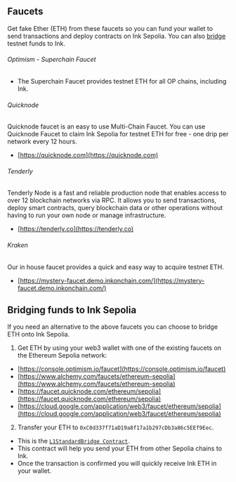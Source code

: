 ## Faucets

Get fake Ether (ETH) from these faucets so you can fund your wallet to send transactions and deploy contracts on Ink Sepolia. You can also [bridge](https://docs.inkonchain.com/quick-start/faucets#bridging-funds-to-ink-sepolia) testnet funds to Ink.

###### Optimism - Superchain Faucet

* The Superchain Faucet provides testnet ETH for all OP chains, including Ink.

###### Quicknode

Quicknode faucet is an easy to use Multi-Chain Faucet. You can use Quicknode Faucet to claim Ink Sepolia for testnet ETH for free - one drip per network every 12 hours.

* [https://quicknode.com](https://quicknode.com)

###### Tenderly

Tenderly Node is a fast and reliable production node that enables access to over 12 blockchain networks via RPC. It allows you to send transactions, deploy smart contracts, query blockchain data or other operations without having to run your own node or manage infrastructure.

* [https://tenderly.co](https://tenderly.co)

###### Kraken

Our in house faucet provides a quick and easy way to acquire testnet ETH.

* [https://mystery-faucet.demo.inkonchain.com/](https://mystery-faucet.demo.inkonchain.com/)

## Bridging funds to Ink Sepolia

If you need an alternative to the above faucets you can choose to bridge ETH onto Ink Sepolia.

1. Get ETH by using your web3 wallet with one of the existing faucets on the Ethereum Sepolia network:

* [https://console.optimism.io/faucet](https://console.optimism.io/faucet)
* [https://www.alchemy.com/faucets/ethereum-sepolia](https://www.alchemy.com/faucets/ethereum-sepolia)
* [https://faucet.quicknode.com/ethereum/sepolia](https://faucet.quicknode.com/ethereum/sepolia)
* [https://cloud.google.com/application/web3/faucet/ethereum/sepolia](https://cloud.google.com/application/web3/faucet/ethereum/sepolia)

2. Transfer your ETH to `0xC0d337f71aD19a8f17a1b297cDb3a86c5EEf9Eec`.

* This is the [`L1StandardBridge Contract`](https://sepolia.etherscan.io/address/0xC0d337f71aD19a8f17a1b297cDb3a86c5EEf9Eec).
* This contract will help you send your ETH from other Sepolia chains to Ink.
* Once the transaction is confirmed you will quickly receive Ink ETH in your wallet.
